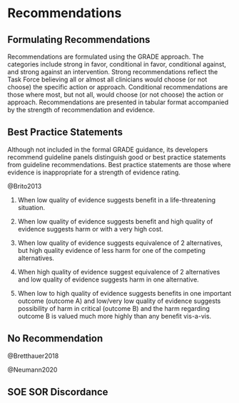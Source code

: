 # Recommendations

## Formulating Recommendations

Recommendations are formulated using the GRADE approach. 
The categories include strong in favor, conditional in favor, conditional against, and strong against an intervention. 
Strong recommendations reflect the Task Force believing all or almost all clinicians would choose (or not choose) the specific action or approach. 
Conditional recommendations are those where most, but not all, would choose (or not choose) the action or approach.
Recommendations are presented in tabular format accompanied by the strength of recommendation and evidence. 

<!-- SOE supporting the final recommendation is determined by the lowest SOE for any critical outcome. -->
<!-- "It is better to be explicit, and it is logical that the overall confidence in effect estimates cannot be higher than the lowest confidence in effect estimates for any outcome that is critical for a decision. We therefore suggest applying the lowest confidence rating of the critical outcomes as the overall confidence associated with a recommendation."  @Guyatt2013 @oxman2004 -->

<!-- Not a logical approach as outcomes are not weighted equally.  -->


## Best Practice Statements

Although not included in the formal GRADE guidance, its developers recommend guideline panels distinguish good or best practice statements from guideline recommendations.
Best practice statements are those where evidence is inappropriate for a strength of evidence rating.
 


@Brito2013

1. When low quality of evidence suggests benefit in a life-threatening situation. 

2. When low quality of evidence suggests benefit and high quality of evidence suggests harm or with a very high cost. 

3. When low quality of evidence suggests equivalence of 2 alternatives, but high quality evidence of less harm for one of the competing alternatives. 

4. When high quality of evidence suggest equivalence of 2 alternatives and low quality of evidence suggests harm in one alternative. 

5. When low to high quality of evidence suggests benefits in one important outcome (outcome A) and low/very low quality of evidence suggests possibility of harm in critical (outcome B) and the harm regarding outcome B is valued much more highly than any benefit vis-a-vis.

## No Recommendation

@Bretthauer2018

@Neumann2020

## SOE SOR Discordance
